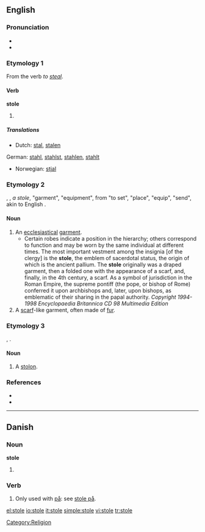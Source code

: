 ==English==

===Pronunciation===
*{{IPA|/'stɔl/}}
*{{audio|en-us-stole.ogg|Audio (US)}}

===Etymology 1===
From the verb ''to [[steal]]''.

====Verb====
'''stole'''

# {{simple past of|[[steal]]}}

=====Translations=====
{{trans-top|simple past of ''to steal''}}
*Dutch: [[stal]], [[stalen]]
German: [[stahl]], [[stahlst]], [[stahlen]], [[stahlt]]
{{trans-mid}}
*Norwegian: [[stjal]]
{{trans-bottom}}

===Etymology 2===
{{AS.}} {{term|stole|L=Old English}}, {{L.}} {{term|stola}}, {{Gr.}} ''a stole'', "garment", "equipment", from "to set", "place", "equip", "send", akin to English {{term|stall}}.

====Noun====
{{en-noun}}

# An [[ecclesiastical]] [[garment]].
#*Certain robes indicate a position in the hierarchy; others correspond to function and may be worn by the same individual at different times. The most important vestment among the insignia [of the clergy] is the '''stole''', the emblem of sacerdotal status, the origin of which is the ancient pallium. The '''stole''' originally was a draped garment, then a folded one with the appearance of a scarf, and, finally, in the 4th century, a scarf. As a symbol of jurisdiction in the Roman Empire, the supreme pontiff (the pope, or bishop of Rome) conferred it upon archbishops and, later, upon bishops, as emblematic of their sharing in the papal authority. ''Copyright 1994-1998 Encyclopaedia Britannica CD 98 Multimedia Edition'' 
# A [[scarf]]-like garment, often made of [[fur]].

===Etymology 3===
{{L.}} {{term|stolo}}, {{term|-onis}}.

====Noun====
{{en-noun}}

# {{botany}} A [[stolon]]. 

===References===
*{{R:1913}}
*{{R:Online Etymology Dictionary}}

[[Category:Religion]]

----

==Danish==

===Noun===
'''stole'''

# {{plural of|[[stol]]|lang=Danish}}

===Verb===
{{infl|da|verb}}

# Only used with [[på]]: see [[stole på]].

[[el:stole]]
[[io:stole]]
[[it:stole]]
[[simple:stole]]
[[vi:stole]]
[[tr:stole]]